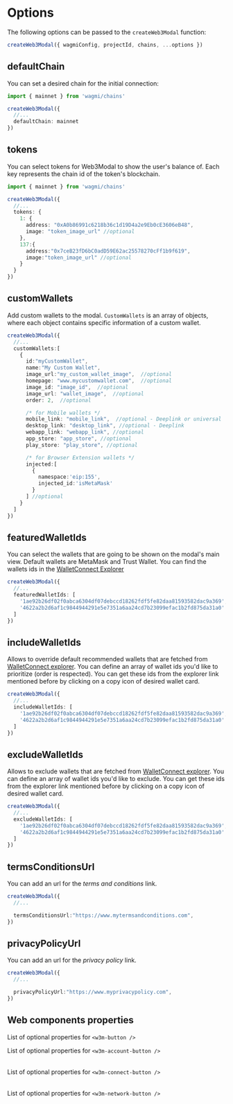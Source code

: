 
# Options

The following options can be passed to the `createWeb3Modal` function:

```ts
createWeb3Modal({ wagmiConfig, projectId, chains, ...options })
```

## defaultChain

You can set a desired chain for the initial connection:

```ts
import { mainnet } from 'wagmi/chains'

createWeb3Modal({
  //...
  defaultChain: mainnet
})
```

## tokens

You can select tokens for Web3Modal to show the user's balance of. Each key represents the chain id of the token's blockchain.
```ts
import { mainnet } from 'wagmi/chains'

createWeb3Modal({
  //...
  tokens: {
    1: {
      address: "0xA0b86991c6218b36c1d19D4a2e9Eb0cE3606eB48",
      image: "token_image_url" //optional
    },
    137:{
      address:"0x7ceB23fD6bC0adD59E62ac25578270cFf1b9f619",
      image:"token_image_url" //optional
    }
  }
})
```

## customWallets

Add custom wallets to the modal. `CustomWallets` is an array of objects, where each object contains specific information of a custom wallet.

```ts
createWeb3Modal({
  //...
  customWallets:[
    {
      id:"myCustomWallet",
      name:"My Custom Wallet",
      image_url:"my_custom_wallet_image",  //optional
      homepage: "www.mycustomwallet.com",  //optional
      image_id: "image_id",  //optional
      image_url: "wallet_image",  //optional
      order: 2,  //optional

      /* for Mobile wallets */
      mobile_link: "mobile_link",  //optional - Deeplink or universal
      desktop_link: "desktop_link", //optional - Deeplink
      webapp_link: "webapp_link", //optional
      app_store: "app_store", //optional
      play_store: "play_store", //optional

      /* for Browser Extension wallets */
      injected:[
        {
          namespace:'eip:155',
          injected_id:'isMetaMask'
        }
      ] //optional
    }
  ]
})
```

## featuredWalletIds

You can select the wallets that are going to be shown on the modal's main view. Default wallets are MetaMask and Trust Wallet. 
You can find the wallets ids in the [WalletConnect Explorer](https://walletconnect.com/explorer?type=wallet)

```ts
createWeb3Modal({
  //...
  featuredWalletIds: [
    '1ae92b26df02f0abca6304df07debccd18262fdf5fe82daa81593582dac9a369',
    '4622a2b2d6af1c9844944291e5e7351a6aa24cd7b23099efac1b2fd875da31a0'
  ]
})
```

## includeWalletIds

Allows to override default recommended wallets that are fetched from [WalletConnect explorer](https://walletconnect.com/explorer?type=wallet).
You can define an array of wallet ids you'd like to prioritize (order is respected).
You can get these ids from the explorer link mentioned before by clicking on a copy icon of desired wallet card.

```ts
createWeb3Modal({
  //...
  includeWalletIds: [
    '1ae92b26df02f0abca6304df07debccd18262fdf5fe82daa81593582dac9a369',
    '4622a2b2d6af1c9844944291e5e7351a6aa24cd7b23099efac1b2fd875da31a0'
  ]
})
```

## excludeWalletIds

Allows to exclude wallets that are fetched from [WalletConnect explorer](https://walletconnect.com/explorer?type=wallet).
You can define an array of wallet ids you'd like to exclude.
You can get these ids from the explorer link mentioned before by clicking on a copy icon of desired wallet card.

```ts
createWeb3Modal({
  //...
  excludeWalletIds: [
    '1ae92b26df02f0abca6304df07debccd18262fdf5fe82daa81593582dac9a369',
    '4622a2b2d6af1c9844944291e5e7351a6aa24cd7b23099efac1b2fd875da31a0'
  ]
})
```

## termsConditionsUrl

You can add an url for the *terms and conditions* link.

```ts
createWeb3Modal({
  //...

  termsConditionsUrl:"https://www.mytermsandconditions.com",
})
```

## privacyPolicyUrl

You can add an url for the *privacy policy* link.

```ts
createWeb3Modal({
  //...

  privacyPolicyUrl:"https://www.myprivacypolicy.com",
})
```

## Web components properties

List of optional properties for `<w3m-button />`

<Table
  headers={['Variable', 'Description', 'Type']}
  data={[
    {
      variable: { code: 'disabled' },
      description: 'Enable or disable the button.',
      type: { code: 'boolean' }
    },
    {
      variable: { code: 'balance' },
      description: "Show or hide the user's balance.",
      type: { code: "'show' or 'hide'" }
    },
    {
      variable: { code: 'size' },
      description: 'Default size for the button.',
      type: { code: "'md' or 'sm'" }
    },
    {
      variable: { code: 'label' },
      description: 'The text shown in the button.',
      type: { code: 'string' }
    },
    {
      variable: { code: 'loadingLabel' },
      description: 'The text shown in the button when the modal is open.',
      type: { code: 'string' }
    }
  ]}
/>

List of optional properties for `<w3m-account-button />`

<Table
  headers={['Variable', 'Description', 'Type']}
  data={[
    {
      variable: { code: 'disabled' },
      description: 'Enable or disable the button.',
      type: { code: 'boolean' }
    },
    {
      variable: { code: 'balance' },
      description: "Show or hide the user's balance.",
      type: { code: "'show' or 'hide'" }
    }
  ]}
/>


List of optional properties for `<w3m-connect-button />`

<Table
  headers={['Variable', 'Description', 'Type']}
  data={[
    {
      variable: { code: 'size' },
      description: 'Default size for the button.',
      type: { code: "'md' or 'sm'" }
    },
    {
      variable: { code: 'label' },
      description: 'The text shown in the button.',
      type: { code: 'string' }
    },
    {
      variable: { code: 'loadingLabel' },
      description: 'The text shown in the button when the modal is open.',
      type: { code: 'string' }
    }
  ]}
/>

List of optional properties for `<w3m-network-button />`

<Table
  headers={['Variable', 'Description', 'Type']}
  data={[
    {
      variable: { code: 'disabled' },
      description: 'Enable or disable the button.',
      type: { code: 'boolean' }
    }
  ]}
/>
